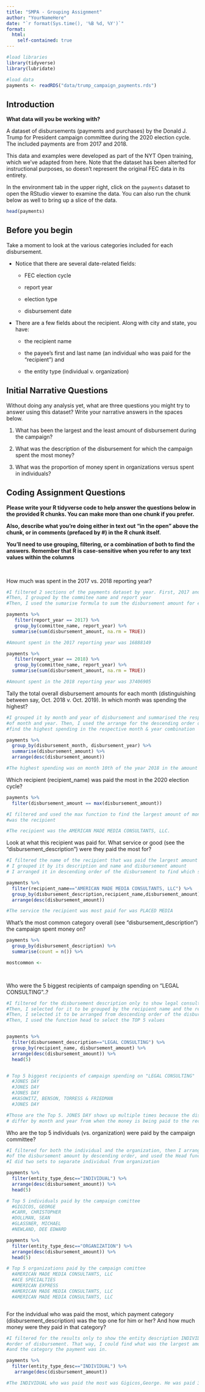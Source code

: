 ```yaml
---
title: "SMPA - Grouping Assignment"
author: "YourNameHere"
date: "`r format(Sys.time(), '%B %d, %Y')`"
format:
  html:
    self-contained: true
---
```


```r

#load libraries
library(tidyverse)
library(lubridate)

#load data
payments <- readRDS("data/trump_campaign_payments.rds")

```

## Introduction

**What data will you be working with?**

A dataset of disbursements (payments and purchases) by the Donald J. Trump for President campaign committee during the 2020 election cycle. The included payments are from 2017 and 2018.

This data and examples were developed as part of the NYT Open training, which we've adapted from here. Note that the dataset has been alterted for instructional purposes, so doesn't represent the original FEC data in its entirety.

In the environment tab in the upper right, click on the `payments` dataset to open the RStudio viewer to examine the data. You can also run the chunk below as well to bring up a slice of the data.

```r

head(payments)


```

## Before you begin

Take a moment to look at the various categories included for each disbursement.

-   Notice that there are several date-related fields:

    -   FEC election cycle

    -   report year

    -   election type

    -   disbursement date

-   There are a few fields about the recipient. Along with city and state, you have:

    -   the recipient name

    -   the payee's first and last name (an individual who was paid for the "recipient") and

    -   the entity type (individual v. organization)

## Initial Narrative Questions

Without doing any analysis yet, what are three questions you might try to answer using this dataset? Write your narrative answers in the spaces below.

1.  What has been the largest and the least amount of disbursement during the campaign? 

2.  What was the description of the disbursement for which the campaign spent the most money?  

3.  What was the proportion of money spent in organizations versus spent in individuals? 

## Coding Assignment Questions

**Please write your R tidyverse code to help answer the questions below in the provided R chunks. You can make more than one chunk if you prefer.**

**Also, describe what you're doing either in text out "in the open" above the chunk, or in comments (prefaced by #) in the R chunk itself.**

**You'll need to use grouping, filtering, or a combination of both to find the answers. Remember that R is case-sensitive when you refer to any text values within the columns**

<br>

How much was spent in the 2017 vs. 2018 reporting year?

```r

#I filtered 2 sections of the payments dataset by year. First, 2017 and then 2018. 
#Then, I grouped by the commitee name and report year 
#Then, I used the sumarise formula to sum the disbursement amount for each year

payments %>% 
   filter(report_year == 2017) %>% 
   group_by(committee_name, report_year) %>% 
  summarise(sum(disbursement_amount, na.rm = TRUE))

#Amount spent in the 2017 reporting year was 16888149	

payments %>% 
   filter(report_year == 2018) %>% 
   group_by(committee_name, report_year) %>% 
  summarise(sum(disbursement_amount, na.rm = TRUE))

#Amount spent in the 2018 reporting year was 37406905	


```

Tally the total overall disbursement amounts for each month (distinguishing between say, Oct. 2018 v. Oct. 2019). In which month was spending the highest?

```r

#I grouped it by month and year of disbursement and summarised the respective amount for each combination
#of month and year. Then, I used the arrange for the descending order of the disbursement amount to 
#find the highest spending in the respective month & year combination

payments %>%
  group_by(disbursement_month, disbursement_year) %>% 
  summarise(disbursement_amount) %>% 
  arrange(desc(disbursement_amount))

#The highest spending was on month 10th of the year 2018 in the amount of 3390990.85. 

```

Which recipient (recipient_name) was paid the most in the 2020 election cycle?

```r

payments %>%
  filter(disbursement_amount == max(disbursement_amount)) 

#I filtered and used the max function to find the largest amount of money that was paid and who 
#was the recipient

#The recipient was the AMERICAN MADE MEDIA CONSULTANTS, LLC. 


```

Look at what this recipient was paid for. What service or good (see the "disbursement_description") were they paid the most for?

```r

#I filtered the name of the recipient that was paid the largest amount of money as per the last question
# I grouped it by its description and name and disbursement amount 
# I arranged it in descending order of the disbursement to find which service they were most paid for. 

payments %>% 
  filter(recipient_name=="AMERICAN MADE MEDIA CONSULTANTS, LLC") %>% 
  group_by(disbursement_description,recipient_name,disbursement_amount) %>% 
  arrange(desc(disbursement_amount))

#The service the recipient was most paid for was PLACED MEDIA 

```

What's the most common category overall (see "disbursement_description") the campaign spent money on?

```r

payments %>% 
  group_by(disbursement_description) %>% 
  summarise(count = n()) %>% 

mostcommon <-
  



```

Who were the 5 biggest recipients of campaign spending on "LEGAL CONSULTING"..?

```r

#I filtered for the disbursement description only to show legal consulting
#Then, I selected for it to be grouped by the recipient name and the respective amount being disbursed 
#Then, I selected it to be arranged from descending order of the disbursement to find the highest values 
#Then, I used the function head to select the TOP 5 values 


payments %>% 
  filter(disbursement_description=="LEGAL CONSULTING") %>% 
  group_by(recipient_name, disbursement_amount) %>% 
  arrange(desc(disbursement_amount)) %>% 
  head(5)


# Top 5 biggest recipients of campaign spending on "LEGAL CONSULTING"
  #JONES DAY 	
  #JONES DAY 	
  #JONES DAY 	
  #KASOWITZ, BENSON, TORRESS & FRIEDMAN	
  #JONES DAY

#Those are the Top 5. JONES DAY shows up multiple times because the disbursement dates 
# differ by month and year from when the money is being paid to the recipient


```


Who are the top 5 individuals (vs. organization) were paid by the campaign committee?

```r

#I filtered for both the individual and the organization, then I arranged to find the maximum values
#of the disbursement amount by descending order, and used the Head function to find the Top 5 ones. 
#I did two sets to separate individual from organization 

payments %>% 
  filter(entity_type_desc=="INDIVIDUAL") %>% 
  arrange(desc(disbursement_amount)) %>% 
  head(5)

# Top 5 individuals paid by the campaign comittee
  #GIGICOS, GEORGE		
  #CARR, CHRISTOPHER	
  #DOLLMAN, SEAN		
  #GLASSNER, MICHAEL	
  #NEWLAND, DEE EDWARD

payments %>% 
  filter(entity_type_desc=="ORGANIZATION") %>% 
  arrange(desc(disbursement_amount)) %>% 
  head(5)

# Top 5 organizations paid by the campaign comittee
  #AMERICAN MADE MEDIA CONSULTANTS, LLC		
  #ACE SPECIALTIES		
  #AMERICAN EXPRESS	
  #AMERICAN MADE MEDIA CONSULTANTS, LLC		
  #AMERICAN MADE MEDIA CONSULTANTS, LLC



```


For the indvidual who was paid the most, which payment category (disbursement_description) was the top one for him or her? And how much money were they paid in that category?

```r

#I filtered for the results only to show the entity description INDIVIDUAL and arranged it in descending 
#order of disbursement. That way, I could find what was the largest amount of money paid to this individual 
#and the category the payment was in. 

payments %>% 
  filter(entity_type_desc=="INDIVIDUAL") %>% 
   arrange(desc(disbursement_amount)) 

#The INDIVIDUAL who was paid the most was Gigicos,George. He was paid 30000.00 for the category of EVENT CONSULTING.  



```
